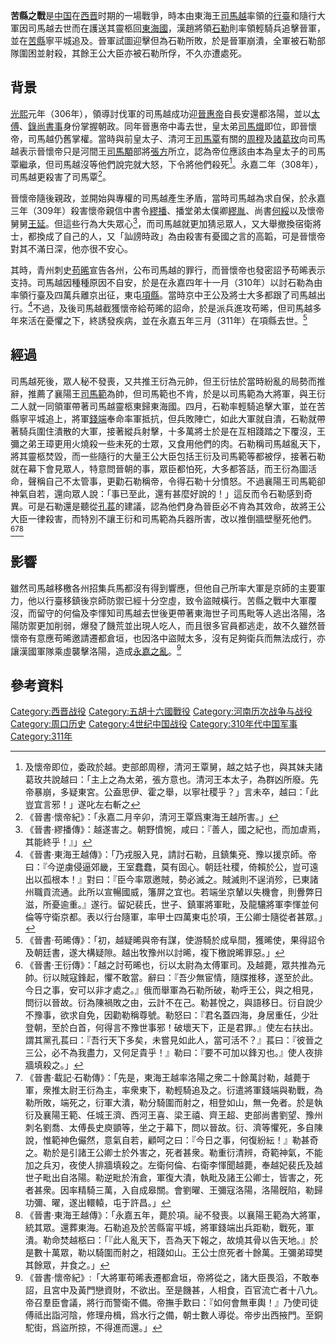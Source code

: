 {{Infobox Military Conflict
|image=
|caption=
|conflict=苦縣之戰
|date=晉[[永嘉_(西晋)|永嘉]]五年（311年）
|place=苦縣寧平城
|result=石勒獲勝，晉軍全軍覆沒，隨行王公大臣被殺
|combatant1=晉朝
|combatant2=漢趙
|commander1=
襄陽王[[司馬範|司馬範]]
太尉[[王衍_(西晋)|王衍]]
|commander2=
石勒
|strength1=
|strength2=
|casualties1=
|casualties2=
|}}

'''苦縣之戰'''是[[中国|中国]]在[[西晋|西晋]]时期的一場戰爭，時本由東海王[[司馬越|司馬越]]率領的[[行臺|行臺]]和隨行大軍因司馬越去世而在護送其靈柩回[[東海郡|東海國]]，漢趙將領[[石勒|石勒]]則率領輕騎兵追擊晉軍，並在[[苦縣|苦縣]]寧平城追及。晉軍試圖迎擊但為石勒所敗，於是晉軍崩潰，全軍被石勒部隊圍困並射殺，其餘王公大臣亦被石勒所俘，不久亦遭處死。

== 背景 ==
[[光熙|光熙]]元年（306年），領導討伐軍的司馬越成功迎[[晉惠帝|晉惠帝]]自長安還都洛陽，並以[[太傅|太傅]]、[[錄尚書事|錄尚書事]]身份掌握朝政。同年晉惠帝中毒去世，皇太弟[[司馬熾|司馬熾]]即位，即晉懷帝，司馬越仍舊掌權。當時與前皇太子、清河王[[司馬覃|司馬覃]]有關的[[周穆|周穆]]及[[諸葛玫|諸葛玫]]向司馬越表示晉懷帝只是河間王[[司馬顒|司馬顒]]部將[[張方|張方]]所立，認為帝位應該由本為皇太子的司馬覃繼承，但司馬越沒等他們說完就大怒，下令將他們殺死<ref>及懷帝即位，委政於越。吏部郎周穆，清河王覃舅，越之姑子也，與其妹夫諸葛玫共說越曰：「主上之為太弟，張方意也。清河王本太子，為群凶所廢。先帝暴崩，多疑東宮。公盍思伊、霍之舉，以寧社稷乎？」言未卒，越曰：「此豈宜言邪！」遂叱左右斬之</ref>。永嘉二年（308年），司馬越更殺害了司馬覃<ref>《晉書·懷帝紀》：「永嘉二月辛卯，清河王覃爲東海王越所害。」</ref>。

晉懷帝隨後親政，並開始與專權的司馬越產生矛盾，當時司馬越為求自保，於永嘉三年（309年）殺害懷帝親信中書令[[繆播|繆播]]、播堂弟太僕卿[[繆胤|繆胤]]、尚書[[何綏|何綏]]以及懷帝舅舅[[王延|王延]]。但這些行為大失眾心<ref>《晉書·繆播傳》：越遂害之。朝野憤惋，咸曰：『善人，國之紀也，而加虐焉，其能終乎！』」</ref>，而司馬越就更加猜忌眾人，又大舉撤換宿衛將士，都換成了自己的人，又「訕謗時政」為由殺害有憂國之言的高韜，可是晉懷帝對其不滿日深，他亦很不安心。

其時，青州刺史[[苟晞|苟晞]]宣告各州，公布司馬越的罪行，而晉懷帝也發密詔予苟晞表示支持。司馬越因種種原因不自安，於是在永嘉四年十一月（310年）以討石勒為由率領行臺及四萬兵離京出征，東屯[[項縣|項縣]]。當時京中王公及將士大多都跟了司馬越出行。<ref>《晉書·東海王越傳》：「乃戎服入見，請討石勒，且鎮集兗、豫以援京師。帝曰：『今逆虜侵逼郊畿，王室蠢蠢，莫有固心。朝廷社稷，倚賴於公，豈可遠出以孤根本！』對曰：『臣今率眾邀賊，勢必滅之。賊滅則不逞消殄，已東諸州職貢流通。此所以宣暢國威，籓屏之宜也。若端坐京輦以失機會，則釁弊日滋，所憂逾重。』遂行。留妃裴氏，世子、鎮軍將軍毗，及龍驤將軍李惲並何倫等守衛京都。表以行台隨軍，率甲士四萬東屯於項，王公卿士隨從者甚眾。」</ref>不過，及後司馬越截獲懷帝給苟晞的詔命，於是派兵進攻苟晞，但司馬越多年來活在憂懼之下，終誘發疾病，並在永嘉五年三月（311年）在項縣去世。<ref>《晉書·苟晞傳》：「初，越疑晞與帝有謀，使游騎於成阜間，獲晞使，果得詔令及朝廷書，遂大構疑隙。越出牧豫州以討晞，複下檄說晞罪惡。」</ref>

== 經過 ==
司馬越死後，眾人秘不發喪，又共推王衍為元帥，但王衍怯於當時紛亂的局勢而推辭，推薦了襄陽王[[司馬範|司馬範]]為帥，但司馬範也不肯，於是以司馬範為大將軍，與王衍二人就一同領軍帶著司馬越靈柩東歸東海國。四月，石勒率輕騎追擊大軍，並在苦縣寧平城追上，將軍[[錢端|錢端]]奉命率軍抵抗，但兵敗陣亡，如此大軍就自潰，石勒就帶著騎兵圍住潰散的大軍，接著縱兵射擊，十多萬將士於是在互相踐踏之下覆沒，王彌之弟王璋更用火燒殺一些未死的士眾，又食用他們的肉。石勒稱司馬越亂天下，將其靈柩焚毀，而一些隨行的大量王公大臣包括王衍及司馬範等都被俘，接著石勒就在幕下會見眾人，特意問晉朝的事，眾臣都怕死，大多都答話，而王衍為圖活命，聲稱自己不太管事，更勸石勒稱帝，令得石勒十分憤怒。不過襄陽王司馬範卻神氣自若，還向眾人說：「事已至此，還有甚麼好說的！」這反而令石勒感到奇異。可是石勒還是聽從[[孔萇|孔萇]]的建議，認為他們身為晉臣必不肯為其效命，故將王公大臣一律殺害，而特別不讓王衍和司馬範為兵器所害，改以推倒牆壁壓死他們。<REF>《晉書·王衍傳》：「越之討苟晞也，衍以太尉為太傅軍司。及越薨，眾共推為元帥。衍以賊寇鋒起，懼不敢當。辭曰：『吾少無宦情，隨牒推移，遂至於此。今日之事，安可以非才處之。』俄而舉軍為石勒所破，勒呼王公，與之相見，問衍以晉故。衍為陳禍敗之由，云計不在己。勒甚悅之，與語移日。衍自說少不豫事，欲求自免，因勸勒稱尊號。勒怒曰：『君名蓋四海，身居重任，少壯登朝，至於白首，何得言不豫世事邪！破壞天下，正是君罪。』使左右扶出。謂其黨孔萇曰：『吾行天下多矣，未嘗見如此人，當可活不？』萇曰：『彼晉之三公，必不為我盡力，又何足貴乎！』勒曰：『要不可加以鋒刃也。』使人夜排牆填殺之。」</REF><ref>《晉書·載記·石勒傳》：「先是，東海王越率洛陽之衆二十餘萬討勒，越薨于軍，衆推太尉王衍為主，率衆東下，勒輕騎追及之。衍遣將軍錢端與勒戰，為勒所敗，端死之，衍軍大潰，勒分騎圍而射之，相登如山，無一免者。於是執衍及襄陽王範、任城王濟、西河王喜、梁王禧、齊王超、吏部尚書劉望、豫州刺名劉喬、太傅長史庾顗等，坐之于幕下，問以晉故。衍、濟等懼死，多自陳說，惟範神色儼然，意氣自若，顧呵之曰：『今日之事，何復紛紜！』勒甚奇之。勒於是引諸王公卿士於外害之，死者甚衆。勒重衍清辨，奇範神氣，不能加之兵刃，夜使人排牆填殺之。左衛何倫、右衛李惲聞越薨，奉越妃裴氏及越世子毗出自洛陽。勒逆毗於洧倉，軍復大潰，執毗及諸王公卿士，皆害之，死者甚衆。因率精騎三萬，入自成皋關。會劉曜、王彌寇洛陽，洛陽旣陷，勒歸功彌、曜，遂出轘轅，屯于許昌。」</ref><ref>《晉書·東海王越傳》：「永嘉五年，薨於項。祕不發喪。以襄陽王範為大將軍，統其眾。還葬東海。石勒追及於苦縣甯平城，將軍錢端出兵距勒，戰死，軍潰。勒命焚越柩曰：「『此人亂天下，吾為天下報之，故燒其骨以告天地。』於是數十萬眾，勒以騎圍而射之，相踐如山。王公士庶死者十餘萬。王彌弟璋樊其餘眾，并食之。」</ref>

== 影響 ==
雖然司馬越移檄各州招集兵馬都沒有得到響應，但他自己所率大軍是京師的主要軍力，他以行臺移鎮後京師防禦已經十分空虛，致令盜賊橫行。苦縣之戰中大軍覆沒，而留守的何倫及李惲知司馬越去世後更帶著東海世子司馬毗等人逃出洛陽，洛陽防禦更加削弱，爆發了饑荒並出現人吃人，而且很多官員都逃走，故不久雖然晉懷帝有意應苟晞邀請遷都倉垣，也因洛中盜賊太多，沒有足夠衛兵而無法成行，亦讓漢國軍隊乘虛襲擊洛陽，造成[[永嘉之亂|永嘉之亂]]。<ref>《晉書·懷帝紀》:「大將軍苟晞表遷都倉垣，帝將從之，諸大臣畏滔，不敢奉詔，且宮中及黃門戀資財，不欲出。至是饑甚，人相食，百官流亡者十八九。帝召羣臣會議，將行而警衛不備。帝撫手歎曰：『如何會無車輿！』乃使司徒傅祗出詣河陰，修理舟楫，爲水行之備，朝士數人導從。帝步出西掖門。至銅駝街，爲盜所掠，不得進而還。」</ref>

== 參考資料 ==
{{Reflist|2}}

{{晉朝歷史事件}}
[[Category:西晋战役|Category:西晋战役]]
[[Category:五胡十六國戰役|Category:五胡十六國戰役]]
[[Category:河南历次战争与战役|Category:河南历次战争与战役]]
[[Category:周口历史|Category:周口历史]]
[[Category:4世纪中国战役|Category:4世纪中国战役]]
[[Category:310年代中国军事|Category:310年代中国军事]]
[[Category:311年|Category:311年]]